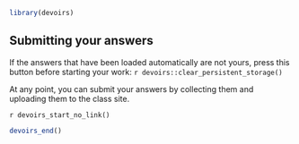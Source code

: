 
```r
library(devoirs)
```

:::{.callout-warning}
## Submitting your answers

If the answers that have been loaded automatically are not yours, press this button before starting your work:
`r devoirs::clear_persistent_storage()`

At any point, you can submit your answers by collecting them and uploading them to the class site.

`r devoirs_start_no_link()`

```r
devoirs_end()
```

:::


